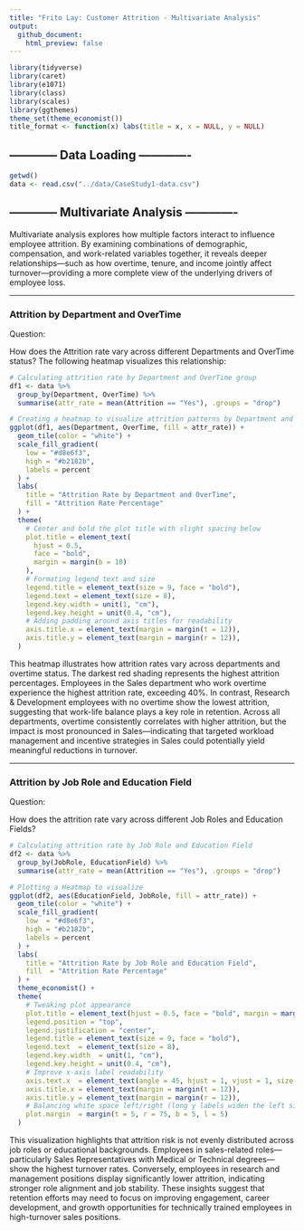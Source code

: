 ```yaml
---
title: "Frito Lay: Customer Attrition - Multivariate Analysis"
output: 
  github_document:
    html_preview: false
---
```


```r
library(tidyverse)
library(caret)
library(e1071)
library(class)
library(scales)
library(ggthemes)
theme_set(theme_economist())
title_format <- function(x) labs(title = x, x = NULL, y = NULL)
```

## ------------ Data Loading -------------
```r
getwd()
data <- read.csv("../data/CaseStudy1-data.csv")
```

## ------------ Multivariate Analysis -------------

Multivariate analysis explores how multiple factors interact to influence employee attrition. By examining combinations of demographic, compensation, and work-related variables together, it reveals deeper relationships—such as how overtime, tenure, and income jointly affect turnover—providing a more complete view of the underlying drivers of employee loss.


--------------------------------------------------------------------------------------------------------------------------------------------------


### Attrition by Department and OverTime

Question:

How does the Attrition rate vary across different Departments and OverTime status? The following heatmap visualizes this relationship:

```r
# Calculating attrition rate by Department and OverTime group
df1 <- data %>%
  group_by(Department, OverTime) %>%
  summarise(attr_rate = mean(Attrition == "Yes"), .groups = "drop")

# Creating a heatmap to visualize attrition patterns by Department and OverTime
ggplot(df1, aes(Department, OverTime, fill = attr_rate)) +
  geom_tile(color = "white") +  
  scale_fill_gradient(
    low = "#d8e6f3", 
    high = "#b2182b", 
    labels = percent  
  ) +
  labs(
    title = "Attrition Rate by Department and OverTime",
    fill = "Attrition Rate Percentage"
  ) +
  theme(
    # Center and bold the plot title with slight spacing below
    plot.title = element_text(
      hjust = 0.5,
      face = "bold", 
      margin = margin(b = 10)
    ),
    # Formating legend text and size
    legend.title = element_text(size = 9, face = "bold"),
    legend.text = element_text(size = 8),
    legend.key.width = unit(1, "cm"),
    legend.key.height = unit(0.4, "cm"),
    # Adding padding around axis titles for readability
    axis.title.x = element_text(margin = margin(t = 12)),
    axis.title.y = element_text(margin = margin(r = 12)),
  )

```

This heatmap illustrates how attrition rates vary across departments and overtime status. The darkest red shading represents the highest attrition percentages. Employees in the Sales department who work overtime experience the highest attrition rate, exceeding 40%. In contrast, Research & Development employees with no overtime show the lowest attrition, suggesting that work-life balance plays a key role in retention. Across all departments, overtime consistently correlates with higher attrition, but the impact is most pronounced in Sales—indicating that targeted workload management and incentive strategies in Sales could potentially yield meaningful reductions in turnover.


--------------------------------------------------------------------------------------------------------------------------------------------------


### Attrition by Job Role and Education Field

Question:

How does the attrition rate vary across different Job Roles and Education Fields?

```r
# Calculating attrition rate by Job Role and Education Field
df2 <- data %>%
  group_by(JobRole, EducationField) %>%
  summarise(attr_rate = mean(Attrition == "Yes"), .groups = "drop")

# Plotting a Heatmap to visualize 
ggplot(df2, aes(EducationField, JobRole, fill = attr_rate)) +
  geom_tile(color = "white") +   
  scale_fill_gradient(
    low  = "#d8e6f3",            
    high = "#b2182b",            
    labels = percent             
  ) +
  labs(
    title = "Attrition Rate by Job Role and Education Field",
    fill  = "Attrition Rate Percentage"
  ) +
  theme_economist() +
  theme(
    # Tweaking plot appearance
    plot.title = element_text(hjust = 0.5, face = "bold", margin = margin(b = 10)),
    legend.position = "top",
    legend.justification = "center",
    legend.title = element_text(size = 9, face = "bold"),
    legend.text  = element_text(size = 8),
    legend.key.width  = unit(1, "cm"),
    legend.key.height = unit(0.4, "cm"),
    # Improve x-axis label readability
    axis.text.x  = element_text(angle = 45, hjust = 1, vjust = 1, size = 9),
    axis.title.x = element_text(margin = margin(t = 12)),
    axis.title.y = element_text(margin = margin(r = 12)),
    # Balancing white space left/right (long y labels widen the left side)
    plot.margin  = margin(t = 5, r = 75, b = 5, l = 5)
  )

```

This visualization highlights that attrition risk is not evenly distributed across job roles or educational backgrounds. Employees in sales-related roles—particularly Sales Representatives with Medical or Technical degrees—show the highest turnover rates. Conversely, employees in research and management positions display significantly lower attrition, indicating stronger role alignment and job stability. These insights suggest that retention efforts may need to focus on improving engagement, career development, and growth opportunities for technically trained employees in high-turnover sales positions.
